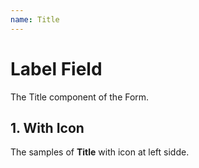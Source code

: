 ```yaml
---
name: Title
---
```



# Label Field

The Title component of the Form.

<Props of={Title} />

## **1. With Icon**

The samples of **Title** with icon at left sidde.

<Playground>
  <Title
    icon={Icon}
    caption="This is Caption"
    text="This is Title"
    subtitle="And Here is subtitle"
  />
</Playground>

## **2. Without Icon**

The sample of **Title** with custom Color and Bold.

<Playground>
  <Title
    caption="This is Caption"
    text="This is Title"
    subtitle="And Here is subtitle"
  />
</Playground>

## **3. Custom Color**

The sample of **Title** with custom Color and Bold.

<Playground>
  <Title
    icon={Icon}
    caption="This is Caption"
    text="This is Title"
    color="#e91e63"
  />
</Playground>

## **4. With Tooltip**

The sample of **Title** with custom Color and Bold.

<Playground>
  <Title
    icon={Icon}
    caption="This is Caption"
    text="This is Title"
    tooltip="The tooltip of title will be display like this"
  />
</Playground>

